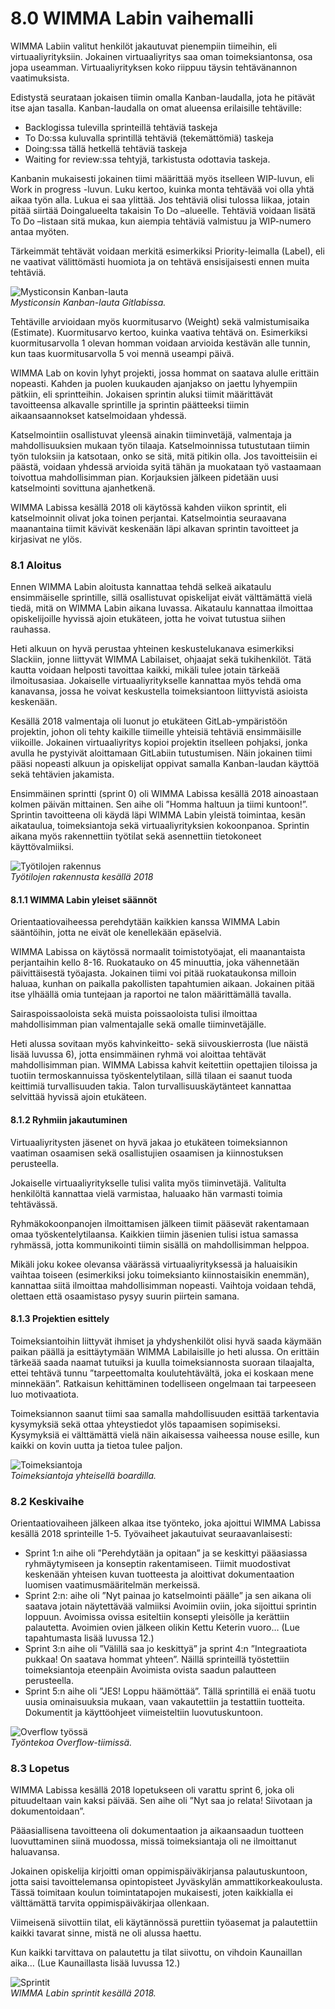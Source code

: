 # 8.0 WIMMA Labin vaihemalli
WIMMA Labiin valitut henkilöt jakautuvat pienempiin tiimeihin, eli virtuaaliyrityksiin. Jokainen virtuaaliyritys saa oman toimeksiantonsa, osa jopa useamman. Virtuaaliyrityksen koko riippuu täysin tehtävänannon vaatimuksista.
 
Edistystä seurataan jokaisen tiimin omalla Kanban-laudalla, jota he pitävät itse ajan tasalla. Kanban-laudalla on omat alueensa erilaisille tehtäville:

* Backlogissa tulevilla sprinteillä tehtäviä taskeja
* To Do:ssa kuluvalla sprintillä tehtäviä (tekemättömiä) taskeja
* Doing:ssa tällä hetkellä tehtäviä taskeja
* Waiting for review:ssa tehtyjä, tarkistusta odottavia taskeja.

Kanbanin mukaisesti jokainen tiimi määrittää myös itselleen WIP-luvun, eli Work in progress -luvun. Luku kertoo, kuinka monta tehtävää voi olla yhtä aikaa työn alla. Lukua ei saa ylittää. Jos tehtäviä olisi tulossa liikaa, jotain pitää siirtää Doingalueelta takaisin To Do –alueelle. Tehtäviä voidaan lisätä To Do –listaan sitä mukaa, kun aiempia tehtäviä valmistuu ja WIP-numero antaa myöten.

Tärkeimmät tehtävät voidaan merkitä esimerkiksi Priority-leimalla (Label), eli ne vaativat välittömästi huomiota ja on tehtävä ensisijaisesti ennen muita tehtäviä.

![Mysticonsin Kanban-lauta](/assets/guide_images/image017.jpg)  
*Mysticonsin Kanban-lauta Gitlabissa.*

Tehtäville arvioidaan myös kuormitusarvo (Weight) sekä valmistumisaika (Estimate). Kuormitusarvo kertoo, kuinka vaativa tehtävä on. Esimerkiksi kuormitusarvolla 1 olevan homman voidaan arvioida kestävän alle tunnin, kun taas kuormitusarvolla 5 voi mennä useampi päivä.

WIMMA Lab on kovin lyhyt projekti, jossa hommat on saatava alulle erittäin nopeasti. Kahden ja puolen kuukauden ajanjakso on jaettu lyhyempiin pätkiin, eli sprintteihin. Jokaisen sprintin aluksi tiimit määrittävät tavoitteensa alkavalle sprintille ja sprintin päätteeksi tiimin aikaansaannokset katselmoidaan yhdessä.

Katselmointiin osallistuvat yleensä ainakin tiiminvetäjä, valmentaja ja mahdollisuuksien mukaan työn tilaaja. Katselmoinnissa tutustutaan tiimin työn tuloksiin ja katsotaan, onko se sitä, mitä pitikin olla. Jos tavoitteisiin ei päästä, voidaan yhdessä arvioida syitä tähän ja muokataan työ vastaamaan toivottua mahdollisimman pian. Korjauksien jälkeen pidetään uusi katselmointi sovittuna ajanhetkenä. 

WIMMA Labissa kesällä 2018 oli käytössä kahden viikon sprintit, eli katselmoinnit olivat joka toinen perjantai. Katselmointia seuraavana maanantaina tiimit kävivät keskenään läpi alkavan sprintin tavoitteet ja kirjasivat ne ylös.

### 8.1 Aloitus
Ennen WIMMA Labin aloitusta kannattaa tehdä selkeä aikataulu ensimmäiselle sprintille, sillä osallistuvat opiskelijat eivät välttämättä vielä tiedä, mitä on WIMMA Labin aikana luvassa. Aikataulu kannattaa ilmoittaa opiskelijoille hyvissä ajoin etukäteen, jotta he voivat tutustua siihen rauhassa.

Heti alkuun on hyvä perustaa yhteinen keskustelukanava esimerkiksi Slackiin, jonne liittyvät WIMMA Labilaiset, ohjaajat sekä tukihenkilöt. Tätä kautta voidaan helposti tavoittaa kaikki, mikäli tulee jotain tärkeää ilmoitusasiaa. Jokaiselle virtuaaliyritykselle kannattaa myös tehdä oma kanavansa, jossa he voivat keskustella toimeksiantoon liittyvistä asioista keskenään.

Kesällä 2018 valmentaja oli luonut jo etukäteen GitLab-ympäristöön projektin, johon oli tehty kaikille tiimeille yhteisiä tehtäviä ensimmäisille viikoille. Jokainen virtuaaliyritys kopioi projektin itselleen pohjaksi, jonka avulla he pystyivät aloittamaan GitLabiin tutustumisen. Näin jokainen tiimi pääsi nopeasti alkuun ja opiskelijat oppivat samalla Kanban-laudan käyttöä sekä tehtävien jakamista.

Ensimmäinen sprintti (sprint 0) oli WIMMA Labissa kesällä 2018 ainoastaan kolmen päivän mittainen. Sen aihe oli ”Homma haltuun ja tiimi kuntoon!”. Sprintin tavoitteena oli käydä läpi WIMMA Labin yleistä toimintaa, kesän aikataulua, toimeksiantoja sekä virtuaaliyrityksien kokoonpanoa. Sprintin aikana myös rakennettiin työtilat sekä asennettiin tietokoneet käyttövalmiiksi.

![Työtilojen rakennus](/assets/guide_images/image018.jpg)  
*Työtilojen rakennusta kesällä 2018*

#### 8.1.1 WIMMA Labin yleiset säännöt
Orientaatiovaiheessa perehdytään kaikkien kanssa WIMMA Labin sääntöihin, jotta ne eivät ole kenellekään epäselviä. 

WIMMA Labissa on käytössä normaalit toimistotyöajat, eli maanantaista perjantaihin kello 8-16. Ruokatauko on 45 minuuttia, joka vähennetään päivittäisestä työajasta. Jokainen tiimi voi pitää ruokataukonsa milloin haluaa, kunhan on paikalla pakollisten tapahtumien aikaan. Jokainen pitää itse ylhäällä omia tuntejaan ja raportoi ne talon määrittämällä tavalla.

Sairaspoissaoloista sekä muista poissaoloista tulisi ilmoittaa mahdollisimman pian valmentajalle sekä omalle tiiminvetäjälle.

Heti alussa sovitaan myös kahvinkeitto- sekä siivouskierrosta (lue näistä lisää luvussa 6), jotta ensimmäinen ryhmä voi aloittaa tehtävät mahdollisimman pian. WIMMA Labissa kahvit keitettiin opettajien tiloissa ja tuotiin termoskannuissa työskentelytilaan, sillä tilaan ei saanut tuoda keittimiä turvallisuuden takia. Talon turvallisuuskäytänteet kannattaa selvittää hyvissä ajoin etukäteen.

#### 8.1.2 Ryhmiin jakautuminen
Virtuaaliyritysten jäsenet on hyvä jakaa jo etukäteen toimeksiannon vaatiman osaamisen sekä osallistujien osaamisen ja kiinnostuksen perusteella.

Jokaiselle virtuaaliyritykselle tulisi valita myös tiiminvetäjä. Valitulta henkilöltä kannattaa vielä varmistaa, haluaako hän varmasti toimia tehtävässä.

Ryhmäkokoonpanojen ilmoittamisen jälkeen tiimit pääsevät rakentamaan omaa työskentelytilaansa. Kaikkien tiimin jäsenien tulisi istua samassa ryhmässä, jotta kommunikointi tiimin sisällä on mahdollisimman helppoa.

Mikäli joku kokee olevansa väärässä virtuaaliyrityksessä ja haluaisikin vaihtaa toiseen (esimerkiksi joku toimeksianto kiinnostaisikin enemmän), kannattaa siitä ilmoittaa mahdollisimman nopeasti. Vaihtoja voidaan tehdä, olettaen että osaamistaso pysyy suurin piirtein samana.

#### 8.1.3 Projektien esittely
Toimeksiantoihin liittyvät ihmiset ja yhdyshenkilöt olisi hyvä saada käymään paikan päällä ja esittäytymään WIMMA Labilaisille jo heti alussa. On erittäin tärkeää saada naamat tutuiksi ja kuulla toimeksiannosta suoraan tilaajalta, ettei tehtävä tunnu ”tarpeettomalta koulutehtävältä, joka ei koskaan mene minnekään”. Ratkaisun kehittäminen todelliseen ongelmaan tai tarpeeseen luo motivaatiota.

Toimeksiannon saanut tiimi saa samalla mahdollisuuden esittää tarkentavia kysymyksiä sekä ottaa yhteystiedot ylös tapaamisen sopimiseksi. Kysymyksiä ei välttämättä vielä näin aikaisessa vaiheessa nouse esille, kun kaikki on kovin uutta ja tietoa tulee paljon.

![Toimeksiantoja](/assets/guide_images/image019.jpg)  
*Toimeksiantoja yhteisellä boardilla.*

### 8.2 Keskivaihe

Orientaatiovaiheen jälkeen alkaa itse työnteko, joka ajoittui WIMMA Labissa kesällä 2018 sprinteille 1-5. Työvaiheet jakautuivat seuraavanlaisesti:

* Sprint 1:n aihe oli ”Perehdytään ja opitaan” ja se keskittyi pääasiassa ryhmäytymiseen ja konseptin rakentamiseen. Tiimit muodostivat keskenään yhteisen kuvan tuotteesta ja aloittivat dokumentaation luomisen vaatimusmääritelmän merkeissä.
* Sprint 2:n: aihe oli ”Nyt painaa jo katselmointi päälle” ja sen aikana oli saatava jotain näytettävää valmiiksi Avoimiin oviin, joka sijoittui sprintin loppuun. Avoimissa ovissa esiteltiin konsepti yleisölle ja kerättiin palautetta. Avoimien ovien jälkeen olikin Kettu Keterin vuoro… (Lue tapahtumasta lisää luvussa 12.)
* Sprint 3:n aihe oli ”Välillä saa jo keskittyä” ja sprint 4:n ”Integraatiota pukkaa! On saatava hommat yhteen”. Näillä sprinteillä työstettiin toimeksiantoja eteenpäin Avoimista ovista saadun palautteen perusteella.
* Sprint 5:n aihe oli ”JES! Loppu häämöttää”. Tällä sprintillä ei enää tuotu uusia ominaisuuksia mukaan, vaan vakautettiin ja testattiin tuotteita. Dokumentit ja käyttöohjeet viimeisteltiin luovutuskuntoon.

![Overflow työssä](/assets/guide_images/image020.jpg)  
*Työntekoa Overflow-tiimissä.*

### 8.3 Lopetus
WIMMA Labissa kesällä 2018 lopetukseen oli varattu sprint 6, joka oli pituudeltaan vain kaksi päivää. Sen aihe oli ”Nyt saa jo relata! Siivotaan ja dokumentoidaan”.

Pääasiallisena tavoitteena oli dokumentaation ja aikaansaadun tuotteen luovuttaminen siinä muodossa, missä toimeksiantaja oli ne ilmoittanut haluavansa.

Jokainen opiskelija kirjoitti oman oppimispäiväkirjansa palautuskuntoon, jotta saisi tavoittelemansa opintopisteet Jyväskylän ammattikorkeakoulusta. Tässä toimitaan koulun toimintatapojen mukaisesti, joten kaikkialla ei välttämättä tarvita oppimispäiväkirjaa ollenkaan.

Viimeisenä siivottiin tilat, eli käytännössä purettiin työasemat ja palautettiin kaikki tavarat sinne, mistä ne oli alussa haettu. 

Kun kaikki tarvittava on palautettu ja tilat siivottu, on vihdoin Kaunaillan aika… (Lue Kaunaillasta lisää luvussa 12.)

![Sprintit](/assets/guide_images/image021.png)  
*WIMMA Labin sprintit kesällä 2018.*
